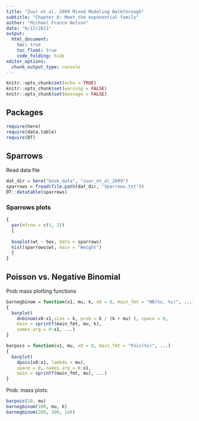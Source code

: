 ```yaml
---
title: "Zuur et al. 2009 Mixed Modeling Walkthrough"
subtitle: "Chapter 8: Meet the exponential family"
author: "Michael France Nelson"
date: "6/17/2021"
output: 
  html_document:
    toc: true
    toc_float: true
    code_folding: hide
editor_options: 
  chunk_output_type: console
---
```


```r
knitr::opts_chunk$set(echo = TRUE)
knitr::opts_chunk$set(warning = FALSE)
knitr::opts_chunk$set(message = FALSE)
```


## Packages

```r
require(here)
require(data.table)
require(DT)

```


## Sparrows {.tabset}

Read data file

```r
dat_dir = here("book_data", "zuur_et_al_2009")
sparrows = fread(file.path(dat_dir, "Sparrows.txt"))
DT::datatable(sparrows)
```
### Sparrows plots

```r
{
  par(mfrow = c(1, 2))
  {
    
  boxplot(wt ~ Sex, data = sparrows)
  hist(sparrows$wt, main = "Weight")
  }
}

```




## Poisson vs. Negative Binomial



Prob mass plotting functions

```r
barnegbinom = function(x1, mu, k, x0 = 0, main_fmt = "NB(%s, %s)", ...)
{
  barplot(
    dnbinom(x0:x1,size = k, prob = k / (k + mu) ), space = 0,
    main = sprintf(main_fmt, mu, k),
    names.arg = 0:x1, ...)
}

barpois = function(x1, mu, x0 = 0, main_fmt = "Pois(%s)", ...)
{
  barplot(
    dpois(x0:x1, lambda = mu),
    space = 0, names.arg = 0:x1, 
    main = sprintf(main_fmt, mu), ...)
}

```

Prob. mass plots:


```r

barpois(10, mu)
barnegbinom(100, mu, k)
barnegbinom(200, 100, 1e6)
```






